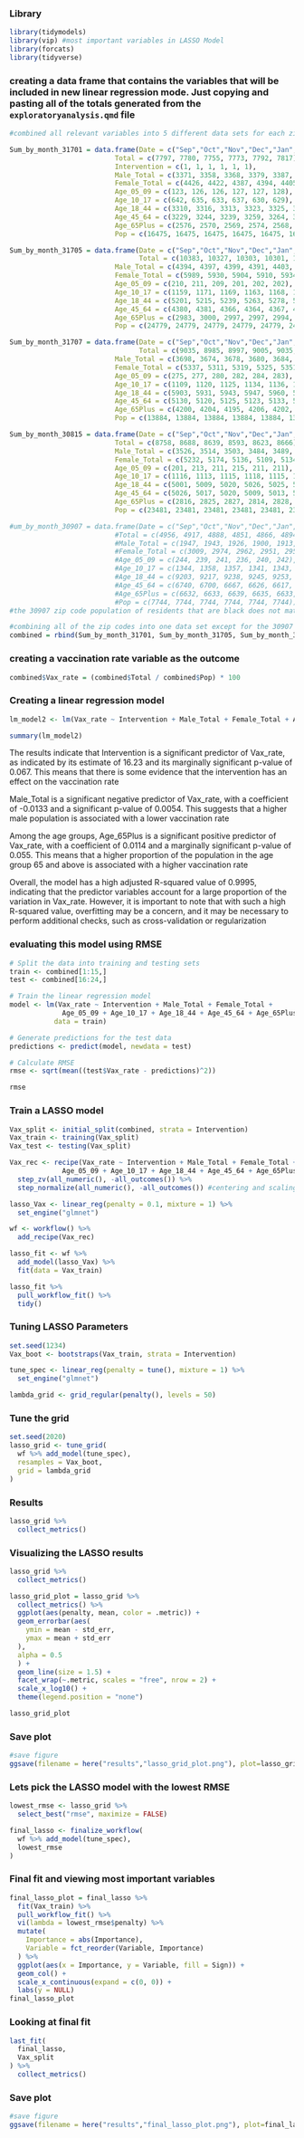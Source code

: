 ### Library
```r
library(tidymodels)
library(vip) #most important variables in LASSO Model
library(forcats)
library(tidyverse)
```
 
### creating a data frame that contains the variables that will be included in new linear regression mode. Just copying and pasting all of the totals generated from the `exploratoryanalysis.qmd` file
```r
#combined all relevant variables into 5 different data sets for each zip code. Got the black population totals for each zip code from  https://www.unitedstateszipcodes.org/31701/

Sum_by_month_31701 = data.frame(Date = c("Sep","Oct","Nov","Dec","Jan","Feb"),
                          Total = c(7797, 7780, 7755, 7773, 7792, 7817),
                          Intervention = c(1, 1, 1, 1, 1, 1),
                          Male_Total = c(3371, 3358, 3368, 3379, 3387, 3397),
                          Female_Total = c(4426, 4422, 4387, 4394, 4405, 4420),
                          Age_05_09 = c(123, 126, 126, 127, 127, 128),
                          Age_10_17 = c(642, 635, 633, 637, 630, 629),
                          Age_18_44 = c(3310, 3316, 3313, 3323, 3325, 3331),
                          Age_45_64 = c(3229, 3244, 3239, 3259, 3264, 3258),
                          Age_65Plus = c(2576, 2570, 2569, 2574, 2568, 2572),
                          Pop = c(16475, 16475, 16475, 16475, 16475, 16475)) 

Sum_by_month_31705 = data.frame(Date = c("Sep","Oct","Nov","Dec","Jan","Feb"),
                                Total = c(10383, 10327, 10303, 10301, 10337, 10348),                                 Intervention = c(1, 1, 1, 1, 1, 1),
                          Male_Total = c(4394, 4397, 4399, 4391, 4403, 4399),
                          Female_Total = c(5989, 5930, 5904, 5910, 5934, 5949),
                          Age_05_09 = c(210, 211, 209, 201, 202, 202),
                          Age_10_17 = c(1159, 1171, 1169, 1163, 1168, 1167),
                          Age_18_44 = c(5201, 5215, 5239, 5263, 5278, 5281),
                          Age_45_64 = c(4380, 4381, 4366, 4364, 4367, 4367),
                          Age_65Plus = c(2983, 3000, 2997, 2997, 2994, 2989),
                          Pop = c(24779, 24779, 24779, 24779, 24779, 24779))

Sum_by_month_31707 = data.frame(Date = c("Sep","Oct","Nov","Dec","Jan","Feb"),
                                Total = c(9035, 8985, 8997, 9005, 9035, 9042),                                 Intervention = c(1, 1, 1, 1, 1, 1),
                          Male_Total = c(3698, 3674, 3678, 3680, 3684, 3681),
                          Female_Total = c(5337, 5311, 5319, 5325, 5351, 5361),
                          Age_05_09 = c(275, 277, 280, 282, 284, 283),
                          Age_10_17 = c(1109, 1120, 1125, 1134, 1136, 1142),
                          Age_18_44 = c(5903, 5931, 5943, 5947, 5960, 5958),  
                          Age_45_64 = c(5130, 5120, 5125, 5123, 5133, 5140),
                          Age_65Plus = c(4200, 4204, 4195, 4206, 4202, 4189),
                          Pop = c(13884, 13884, 13884, 13884, 13884, 13884)) 

Sum_by_month_30815 = data.frame(Date = c("Sep","Oct","Nov","Dec","Jan","Feb"),
                          Total = c(8758, 8688, 8639, 8593, 8623, 8666),                                      Intervention = c(0, 0, 0, 0, 0, 0),
                          Male_Total = c(3526, 3514, 3503, 3484, 3489, 3498),
                          Female_Total = c(5232, 5174, 5136, 5109, 5134, 5168),
                          Age_05_09 = c(201, 213, 211, 215, 211, 211),
                          Age_10_17 = c(1116, 1113, 1115, 1118, 1115, 1114),
                          Age_18_44 = c(5001, 5009, 5020, 5026, 5025, 5032),
                          Age_45_64 = c(5026, 5017, 5020, 5009, 5013, 5020),
                          Age_65Plus = c(2816, 2825, 2827, 2814, 2828, 2832),
                          Pop = c(23481, 23481, 23481, 23481, 23481, 23481)) 

#um_by_month_30907 = data.frame(Date = c("Sep","Oct","Nov","Dec","Jan","Feb"),
                          #Total = c(4956, 4917, 4888, 4851, 4866, 4894),                                      Zip = c(30907, 30907, 30907, 30907, 30907, 30907),
                          #Male_Total = c(1947, 1943, 1926, 1900, 1913, 1919),
                          #Female_Total = c(3009, 2974, 2962, 2951, 2953, 2975),
                          #Age_05_09 = c(244, 239, 241, 236, 240, 242),
                          #Age_10_17 = c(1344, 1358, 1357, 1341, 1343, 1335),
                          #Age_18_44 = c(9203, 9217, 9238, 9245, 9253, 9246),
                          #Age_45_64 = c(6740, 6700, 6667, 6626, 6617, 6624),
                          #Age_65Plus = c(6632, 6633, 6639, 6635, 6633, 6623),
                          #Pop = c(7744, 7744, 7744, 7744, 7744, 7744)) 
#the 30907 zip code population of residents that are black does not match the vaccination data. also this zip code does not have a majority of residents that are black like other other 4 zip codes so I am going to leave it out of the statistical analysis 

#combining all of the zip codes into one data set except for the 30907 data 
combined = rbind(Sum_by_month_31701, Sum_by_month_31705, Sum_by_month_31707, Sum_by_month_30815)
```


### creating a vaccination rate variable as the outcome 
```r
combined$Vax_rate = (combined$Total / combined$Pop) * 100
```


### Creating a linear regression model 
```r
lm_model2 <- lm(Vax_rate ~ Intervention + Male_Total + Female_Total + Age_05_09 + Age_10_17 + Age_18_44 + Age_45_64 + Age_65Plus, data = combined)

summary(lm_model2)
```
The results indicate that Intervention is a significant predictor of Vax_rate, as indicated by its estimate of 16.23 and its marginally significant p-value of 0.067. This means that there is some evidence that the intervention has an effect on the vaccination rate

Male_Total is a significant negative predictor of Vax_rate, with a coefficient of -0.0133 and a significant p-value of 0.0054. This suggests that a higher male population is associated with a lower vaccination rate

Among the age groups, Age_65Plus is a significant positive predictor of Vax_rate, with a coefficient of 0.0114 and a marginally significant p-value of 0.055. This means that a higher proportion of the population in the age group 65 and above is associated with a higher vaccination rate

Overall, the model has a high adjusted R-squared value of 0.9995, indicating that the predictor variables account for a large proportion of the variation in Vax_rate. However, it is important to note that with such a high R-squared value, overfitting may be a concern, and it may be necessary to perform additional checks, such as cross-validation or regularization

### evaluating this model using RMSE 
```r
# Split the data into training and testing sets
train <- combined[1:15,]
test <- combined[16:24,]

# Train the linear regression model
model <- lm(Vax_rate ~ Intervention + Male_Total + Female_Total + 
             Age_05_09 + Age_10_17 + Age_18_44 + Age_45_64 + Age_65Plus, 
           data = train)

# Generate predictions for the test data
predictions <- predict(model, newdata = test)

# Calculate RMSE
rmse <- sqrt(mean((test$Vax_rate - predictions)^2))

rmse
```

### Train a LASSO model 
```r
Vax_split <- initial_split(combined, strata = Intervention)
Vax_train <- training(Vax_split)
Vax_test <- testing(Vax_split)
```

```r
Vax_rec <- recipe(Vax_rate ~ Intervention + Male_Total + Female_Total + 
             Age_05_09 + Age_10_17 + Age_18_44 + Age_45_64 + Age_65Plus, data = Vax_train) %>%
  step_zv(all_numeric(), -all_outcomes()) %>%
  step_normalize(all_numeric(), -all_outcomes()) #centering and scaling data 
```

```r
lasso_Vax <- linear_reg(penalty = 0.1, mixture = 1) %>%
  set_engine("glmnet")

wf <- workflow() %>%
  add_recipe(Vax_rec)

lasso_fit <- wf %>%
  add_model(lasso_Vax) %>%
  fit(data = Vax_train)

lasso_fit %>%
  pull_workflow_fit() %>%
  tidy()
```

### Tuning LASSO Parameters
```r
set.seed(1234)
Vax_boot <- bootstraps(Vax_train, strata = Intervention)

tune_spec <- linear_reg(penalty = tune(), mixture = 1) %>%
  set_engine("glmnet")

lambda_grid <- grid_regular(penalty(), levels = 50)
```

### Tune the grid
```r
set.seed(2020)
lasso_grid <- tune_grid(
  wf %>% add_model(tune_spec),
  resamples = Vax_boot,
  grid = lambda_grid
)
```

### Results 
```r
lasso_grid %>%
  collect_metrics()
```

### Visualizing the LASSO results 
```r
lasso_grid %>%
  collect_metrics() 

lasso_grid_plot = lasso_grid %>%
  collect_metrics() %>%
  ggplot(aes(penalty, mean, color = .metric)) +
  geom_errorbar(aes(
    ymin = mean - std_err,
    ymax = mean + std_err
  ),
  alpha = 0.5
  ) +
  geom_line(size = 1.5) +
  facet_wrap(~.metric, scales = "free", nrow = 2) +
  scale_x_log10() +
  theme(legend.position = "none")

lasso_grid_plot
```

### Save plot
```r
#save figure
ggsave(filename = here("results","lasso_grid_plot.png"), plot=lasso_grid_plot)
```


### Lets pick the LASSO model with the lowest RMSE 
```r
lowest_rmse <- lasso_grid %>%
  select_best("rmse", maximize = FALSE)

final_lasso <- finalize_workflow(
  wf %>% add_model(tune_spec),
  lowest_rmse
)
```

### Final fit and viewing most important variables 
```r
final_lasso_plot = final_lasso %>%
  fit(Vax_train) %>%
  pull_workflow_fit() %>%
  vi(lambda = lowest_rmse$penalty) %>%
  mutate(
    Importance = abs(Importance),
    Variable = fct_reorder(Variable, Importance)
  ) %>%
  ggplot(aes(x = Importance, y = Variable, fill = Sign)) +
  geom_col() +
  scale_x_continuous(expand = c(0, 0)) +
  labs(y = NULL)
final_lasso_plot
```

### Looking at final fit 
```r
last_fit(
  final_lasso,
  Vax_split
) %>%
  collect_metrics()
```

### Save plot
```r
#save figure
ggsave(filename = here("results","final_lasso_plot.png"), plot=final_lasso_plot)
```

